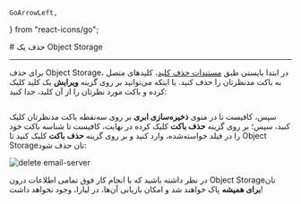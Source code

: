     GoArrowLeft,
} from "react-icons/go";


<Layout>
<Head>
<title>مستندات حذف فضای ذخیره‌سازی ابری - لیارا</title>
</Head>
# حذف یک Object Storage

<hr className="mb-2" />

برای حذف Object Storage، در ابتدا بایستی طبق <a href="../how-tos/delete-key" className="blue-link">مستندات حذف کلید</a>، کلیدهای متصل به باکت مدنظرتان را حذف کنید.
یا اینکه می‌توانید بر روی گزینه **ویرایش** یک کلید کلیک کرده و باکت مورد نظرتان را از آن کلید، جدا کنید:
<div className="h-4" />
<img src="https://files.liara.ir/liara/docs/remove-bucket-from-key.gif" alt=""/>
<div className="h-4" />



 سپس، کافیست تا در منوی **ذخیره‌سازی ابری** بر روی سه‌نقطه باکت مدنظرتان کلیک کنید،
سپس؛ بر روی گزینه **حذف باکت** کلیک کرده 
در نهایت، کافیست تا شناسه باکت خود را در فیلد خواسته‌شده، وارد کنید و بر روی گزینه **حذف باکت** کلیک کنید تا Object Storage‌تان حذف شود:

<div className="h-4" />
<img src="https://files.liara.ir/liara/docs/delete-email-server.gif" alt="delete email-server"/>
<div className="h-4" />

در نظر داشته باشید که با انجام کار فوق تمامی اطلاعات درون Object Storage‌تان
**برای همیشه** پاک خواهند شد و امکان بازیابی آن‌ها، در لیارا، وجود نخواهد داشت!

</Layout>